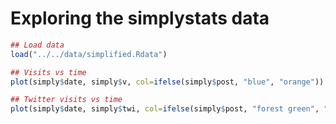 Exploring the simplystats data
==============================


```r
## Load data
load("../../data/simplified.Rdata")

## Visits vs time
plot(simply$date, simply$v, col=ifelse(simply$post, "blue", "orange"))

## Twitter visits vs time
plot(simply$date, simply$twi, col=ifelse(simply$post, "forest green", "purple"))

```


